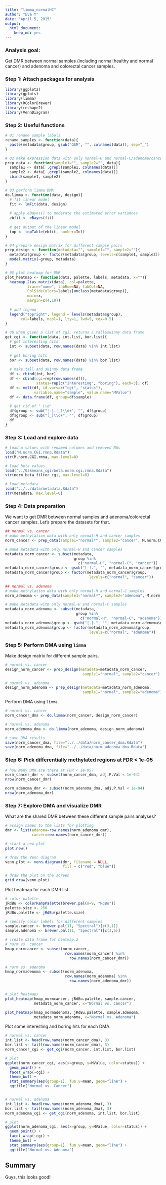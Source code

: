 ```yaml
---
title: "limma_normalHC"
author: "Eva Y"
date: "April 5, 2015"
output:
  html_document:
    keep_md: yes
---
```

### Analysis goal: 
Get DMR between normal samples (including normal healthy and normal cancer) and adenoma and colorectal cancer samples. 


### Step 1: Attach packages for analysis
```r
library(ggplot2)
library(gplots)
library(limma)
library(RColorBrewer)
library(reshape2)
library(VennDiagram)
```


### Step 2: Useful functions
```r
# 01 rename sample labels
rename_samples <- function(data){
  paste(metadata$group, gsub("GSM", "", colnames(data)), sep="_")
}

# 02 make expression data with only normal-H and normal-C/adenoma/cancer samples
prep_data <- function(sample1="", sample2="", data){
  sample1 <- data[ ,grepl(sample1, colnames(data))]
  sample2 <- data[ ,grepl(sample2, colnames(data))]
  cbind(sample1, sample2)
}

# 03 perform limma DMA
do.limma <- function(data, design){
  # fit linear model
  fit <- lmFit(data, design)
  
  # apply eBayes() to moderate the estimated error variances
  ebfit <- eBayes(fit)
  
  # get output of the linear model
  top <- topTable(ebfit, number=Inf)
}

# 04 prepare design matrix for different sample pairs
prep_design <- function(metadata="", sample1="", sample2=""){
  metadata$group <- factor(metadata$group, levels=c(sample1, sample2))
  model.matrix(~group, metadata)
}

# 05 plot heatmap for DMR
plot_heatmap <- function(data, palette, labels, metadata, x=""){
  heatmap.2(as.matrix(data), col=palette, 
          trace="none", labRow=NA, labCol=NA,
          ColSideColors=labels[unclass(metadata$group)],
          main=x,
          margin=c(4,10))
  
  # add legend
  legend("topright", legend = levels(metadata$group),
       col=labels, ncol=1, lty=1, lwd=5, cex=0.5)
}

# 06 when given a list of cgi, returns a tall&skinny data frame
get_cgi <- function(data, int.list, bor.list){
  # get interesting hits
  int <- subset(data, row.names(data) %in% int.list)
  
  # get boring hits
  bor <- subset(data, row.names(data) %in% bor.list)
  
  # make tall and skinny data frame
  df <- rbind(int, bor)
  df <- cbind(cgi=rep(row.names(df)), 
              status=rep(c("interesting", "boring"), each=3), df)
  df <- melt(df, id.vars=c("cgi", "status"), 
             variable.name="sample", value.name="MValue")
  df <- data.frame(df, group=df$sample)
  
  # get rid of "_\\d"
  df$group <- sub("[-].[_]\\d+", "", df$group)
  df$group <- sub("[_]\\d+", "", df$group)
  df
}
```


### Step 3: Load and explore data
```r
# load m values with renamed columns and removed NAs
load("M.norm.CGI.rmna.Rdata")
str(M.norm.CGI.rmna, max.level=0)

# load beta values
load("../03kmeans_cgi/beta.norm.cgi.rmna.Rdata")
str(norm_beta_filter_cgi, max.level=0)

# load metadata
load("../../data/metadata.Rdata")
str(metadata, max.level=0)
```

### Step 4: Data preparation
We want to get DMR between normal samples and adenoma/colorectal cancer samples. Let's prepare the datasets for that.
```r
## normal vs. cancer
# make methylation data with only normal-H and cancer samples
norm_cancer <- prep_data(sample1="normal*", sample2="cancer", M.norm.CGI.rmna)

# make metadata with only normal-H and cancer samples
metadata_norm_cancer <- subset(metadata, 
                               group %in% 
                                 c("normal-H", "normal-C", "cancer"))
metadata_norm_cancer$group <- gsub("[-].", "", metadata_norm_cancer$group)
metadata_norm_cancer$group <- factor(metadata_norm_cancer$group, 
                                      levels=c("normal", "cancer"))
                      
## normal vs. adenoma
# make methylation data with only normal-H and normal-C samples
norm_adenoma <- prep_data(sample1="normal*", sample2="adenoma", M.norm.CGI.rmna)

# make metadata with only normal-H and normal-C samples
metadata_norm_adenoma <- subset(metadata, 
                                group %in% 
                                  c("normal-H", "normal-C", "adenoma"))
metadata_norm_adenoma$group <- gsub("[-].", "", metadata_norm_adenoma$group)
metadata_norm_adenoma$group <- factor(metadata_norm_adenoma$group, 
                                      levels=c("normal", "adenoma"))
```


### Step 5: Perform DMA using `limma`

Make design matrix for different sample pairs.
```r
# normal vs. cancer
design_norm_cancer <- prep_design(metadata=metadata_norm_cancer, 
                                   sample1="normal", sample2="cancer")

# normal vs. adenoma
design_norm_adenoma <- prep_design(metadata=metadata_norm_adenoma, 
                                   sample1="normal", sample2="adenoma")
```

Perform DMA using `limma`.
```r
# normal vs. cancer
norm_cancer_dma <- do.limma(norm_cancer, design_norm_cancer)

# normal vs. adenoma
norm_adenoma_dma <- do.limma(norm_adenoma, design_norm_adenoma)

# save DMA results
save(norm_cancer_dma, file="../../data/norm_cancer_dma.Rdata")
save(norm_adenoma_dma, file="../../data/norm_adenoma_dma.Rdata")
```


### Step 6: Pick differentially methylated regions at FDR < 1e-05
```r
# how many DMR are there at FDR < 1e-05?
norm_cancer_dmr <- subset(norm_cancer_dma, adj.P.Val < 1e-04)
nrow(norm_cancer_dmr)

norm_adenoma_dmr <- subset(norm_adenoma_dma, adj.P.Val < 1e-04)
nrow(norm_adenoma_dmr)
```


### Step 7: Explore DMA and visualize DMR

What are the shared DMR between these different sample pairs analyses?
```r
# assign names to the lists for plotting
dmr <- list(adenoma=row.names(norm_adenoma_dmr), 
            cancer=row.names(norm_cancer_dmr))

# start a new plot
plot.new()

# draw the Venn diagram
venn.plot <- venn.diagram(dmr, filename = NULL, 
                          fill = c("red", "blue"))

# draw the plot on the screen
grid.draw(venn.plot)
```

Plot heatmap for each DMR list.
```r
# color palette 
jRdBu <- colorRampPalette(brewer.pal(n=9, "RdBu"))
palette.size <- 256
jRdBu.palette <- jRdBu(palette.size)

# specify color labels for different samples
sample.cancer <- brewer.pal(11, "Spectral")[c(3,1)]
sample.adenoma <- brewer.pal(11, "Spectral")[c(3,5)]

# create data frame for heatmap.2
# norm vs. cancer
hmap_normcancer <- subset(norm_cancer, 
                           row.names(norm_cancer) %in% 
                             row.names(norm_cancer_dmr))

# norm vs. adenoma
hmap_normadenoma <- subset(norm_adenoma, 
                           row.names(norm_adenoma) %in% 
                             row.names(norm_adenoma_dmr))


# plot heatmaps
plot_heatmap(hmap_normcancer, jRdBu.palette, sample.cancer, 
             metadata_norm_cancer, x="Normal vs. Cancer")

plot_heatmap(hmap_normadenoma, jRdBu.palette, sample.adenoma, 
             metadata_norm_adenoma, x="Normal vs. Adenoma")
```

Plot some interesting and boring hits for each DMA. 
```r
# normal vs. cancer
int.list <- head(row.names(norm_cancer_dma), 3)
bor.list <- tail(row.names(norm_cancer_dma), 3)
norm_cancer_cgi <- get_cgi(norm_cancer, int.list, bor.list)

# plot
ggplot(norm_cancer_cgi, aes(x=group, y=MValue, color=status)) +
  geom_point() + 
  facet_wrap(~cgi) +
  theme_bw() +
  stat_summary(aes(group=1), fun.y=mean, geom="line") +
  ggtitle("Normal vs. Cancer")


# normal vs. adenoma
int.list <- head(row.names(norm_adenoma_dma), 3)
bor.list <- tail(row.names(norm_adenoma_dma), 3)
norm_adenoma_cgi <- get_cgi(norm_adenoma, int.list, bor.list)

# plot
ggplot(norm_adenoma_cgi, aes(x=group, y=MValue, color=status)) +
  geom_point() + 
  facet_wrap(~cgi) +
  theme_bw() +
  stat_summary(aes(group=1), fun.y=mean, geom="line") +
  ggtitle("Normal vs. Adenoma")
```

## Summary
Guys, this looks good!
